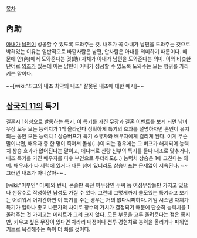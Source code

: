 [[목차]]

== 內助 ==
[[아내]]가 [[남편]]이 성공할 수 있도록 도와주는 것. 내조가 꼭 아내가 남편을 도와주는 것으로 박혀있는 이유는 일반적으로 바깥사람은 남편, 안사람은 아내를 의미하기 때문이다. 때문에 안(內)에서 도와준다는 것(助) 자체가 아내가 남편을 도와준다는 의미. 이와 비슷한 단어로 [[외조]]가 있는데 이는 남편이 아내가 성공할 수 있도록 도와주는 모든 행위를 가리키는 말이다.

~~[wiki:"최고의 내조 최악의 내조" 잘못된 내조에 대한 예시]~~

== [[삼국지 11]]의 특기 ==
결혼시 1회성으로 발동하는 특기.
이 특기를 가진 무장과 결혼 이벤트를 보게 되면 남녀 무장 모두 모든 능력치가 1씩 올라간다 정확하게 특기의 효과를 설명하자면 혼인이 유지되는 동안 모든 능력치 1 상승버프가 특기 소유자와 배우자에게 걸리게 된다. 이게 무슨 말이냐면, 배우자 중 한 명이 죽어서 돌싱(...)이 되는 경우에는 그 버프가 해제되어 능력치 상승 효과가 없어진다는 말이고, 에디터로 신랑 신부의 특기를 둘다 내조로 맞추거나, 내조 특기를 가진 배우자를 다수 부인으로 두더라도(...) 능력치 상승은 1에 그친다는 의미. 배우자가 타 세력에 있거나 다른 성에 있더라도 상승버프는 문제없이 지속된다. ~~그러면 내조가 아니잖아~~ .

[wiki:"미부인" 미씨]와 번씨, 콘솔판 특전 여무장인 두씨 등 여성무장들만 가지고 있으나 신장수로 작성하면 남성도 가질 수 있다.
그런데 그렇게까지 쓸모있는 특기라고 보기는 어려워서 어지간하면 이 특기를 주는 경우는 거의 없다시피하다. 게임 시스템 자체가 특기가 얼마나 좋고 나쁜가의 차이로 장수의 가치가 결정되기 때문에 단순히 능력치를 1 올려주는 것 가지고는 메리트가 그리 크지 않다. 모든 부문을 고루 올려준다는 점은 좋지만, 키우고 싶은 무장이 있다면 차라리 내정이나 전투 경험치로 능력을 올리거나 파워업키트로 육성해주는 쪽이 더 빠를 것이다. 
